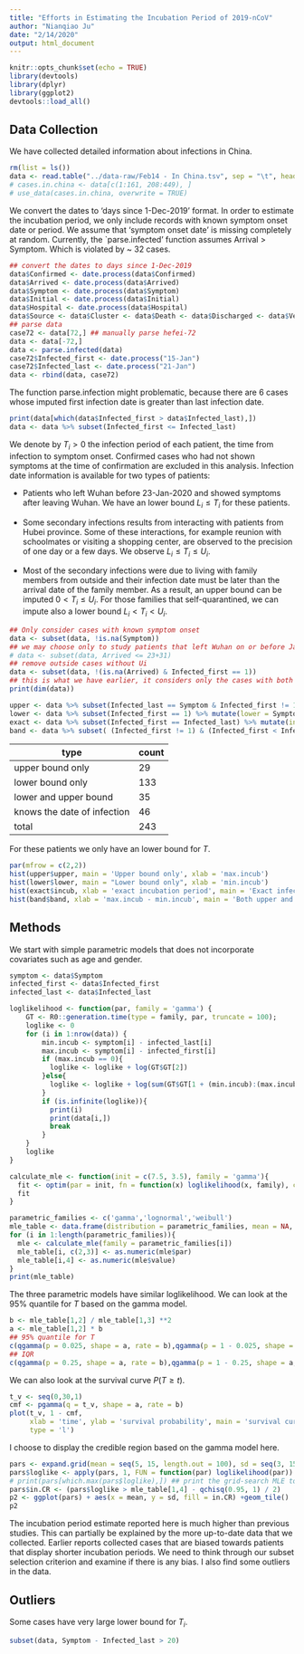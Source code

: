 ```yaml
---
title: "Efforts in Estimating the Incubation Period of 2019-nCoV"
author: "Nianqiao Ju"
date: "2/14/2020"
output: html_document
---
```


```r
knitr::opts_chunk$set(echo = TRUE)
library(devtools)
library(dplyr)
library(ggplot2)
devtools::load_all()
```

## Data Collection
We have collected detailed information about infections in China.
```r
rm(list = ls())
data <- read.table("../data-raw/Feb14 - In China.tsv", sep = "\t", header = TRUE)
# cases.in.china <- data[c(1:161, 208:449), ]
# use_data(cases.in.china, overwrite = TRUE)
```

We convert the dates to 'days since 1-Dec-2019' format. In order to estimate the incubation period, we only include records with known symptom onset date or period. We assume that 'symptom onset date' is missing completely at random. Currently, the `parse.infected' function assumes Arrival > Symptom. Which is violated by ~ 32 cases.
```r
## convert the dates to days since 1-Dec-2019
data$Confirmed <- date.process(data$Confirmed)
data$Arrived <- date.process(data$Arrived)
data$Symptom <- date.process(data$Symptom)
data$Initial <- date.process(data$Initial)
data$Hospital <- date.process(data$Hospital)
data$Source <- data$Cluster <- data$Death <- data$Discharged <- data$Verified <- data$Note <- NULL ## for visualization
## parse data
case72 <- data[72,] ## manually parse hefei-72
data <- data[-72,]
data <- parse.infected(data)
case72$Infected_first <- date.process("15-Jan")
case72$Infected_last <- date.process("21-Jan")
data <- rbind(data, case72)
```

The function parse.infection might problematic, because there are 6 cases whose imputed first infection date is greater than last infection date. 
```r
print(data[which(data$Infected_first > data$Infected_last),])
data <- data %>% subset(Infected_first <= Infected_last)
```


We denote by $T_i > 0$ the infection period of each patient, the time from infection to symptom onset. Confirmed cases who had not shown symptoms at the time of confirmation are excluded in this analysis. Infection date information is available for two types of patients: 

* Patients who left Wuhan before 23-Jan-2020 and showed symptoms after leaving Wuhan. We have an lower bound $L_i \leq T_i$ for these patients.

* Some secondary infections results from interacting with patients from Hubei province. Some of these interactions, for example reunion with schoolmates or visiting a shopping center, are observed to the precision of one day or a few days. We observe $L_i \leq T_i \leq U_i$.

* Most of the secondary infections were due to living with family members from outside and their infection date must be later than the arrival date of the family member. As a result, an upper bound can be imputed $0 < T_i \leq U_i.$ For those families that self-quarantined, we can impute also a lower bound $L_i < T_i < U_i$.

```r
## Only consider cases with known symptom onset
data <- subset(data, !is.na(Symptom))
## we may choose only to study patients that left Wuhan on or before January 23
# data <- subset(data, Arrived <= 23+31)
## remove outside cases without Ui
data <- subset(data, !(is.na(Arrived) & Infected_first == 1)) 
## this is what we have earlier, it considers only the cases with both bounds
print(dim(data))
```
```r
upper <- data %>% subset(Infected_last == Symptom & Infected_first != 1 & Infected_first < Infected_last) %>% mutate(upper = Symptom - Infected_first)
lower <- data %>% subset(Infected_first == 1) %>% mutate(lower = Symptom - Infected_last)
exact <- data %>% subset(Infected_first == Infected_last) %>% mutate(incub = Symptom - Infected_first)
band <- data %>% subset( (Infected_first != 1) & (Infected_first < Infected_last) & (Infected_last != Symptom)) %>% mutate(band = Infected_last - Infected_first)
```

|  type |count   |
|---|---|
| upper bound only  |  29 |  
| lower bound only  | 133  | 
| lower and upper bound | 35 |
| knows the date of infection  |46   |
| total  |  243 |
For these patients we only have an lower bound for $T$.


```r
par(mfrow = c(2,2))
hist(upper$upper, main = 'Upper bound only', xlab = 'max.incub')
hist(lower$lower, main = "Lower bound only", xlab = 'min.incub')
hist(exact$incub, xlab = 'exact incubation period', main = 'Exact infection date')
hist(band$band, xlab = 'max.incub - min.incub', main = 'Both upper and lower bound')
```


## Methods
We start with simple parametric models that does not incorporate covariates such as age and gender.

```r
symptom <- data$Symptom
infected_first <- data$Infected_first
infected_last <- data$Infected_last

loglikelihood <- function(par, family = 'gamma') {
    GT <- R0::generation.time(type = family, par, truncate = 100);
    loglike <- 0
    for (i in 1:nrow(data)) {
        min.incub <- symptom[i] - infected_last[i]
        max.incub <- symptom[i] - infected_first[i]
        if (max.incub == 0){
          loglike <- loglike + log(GT$GT[2])
        }else{
          loglike <- loglike + log(sum(GT$GT[1 + (min.incub):(max.incub)])) ## +1 for starting at zero
        }
        if (is.infinite(loglike)){
          print(i)
          print(data[i,])
          break
        }
    } 
    loglike 
}
```


```r
calculate_mle <- function(init = c(7.5, 3.5), family = 'gamma'){
  fit <- optim(par = init, fn = function(x) loglikelihood(x, family), control = list(fnscale = -1))
  fit
}
```


```r
parametric_families <- c('gamma','lognormal','weibull')
mle_table <- data.frame(distribution = parametric_families, mean = NA, sd = NA, loglikelihood = NA)
for (i in 1:length(parametric_families)){
  mle <- calculate_mle(family = parametric_families[i])
  mle_table[i, c(2,3)] <- as.numeric(mle$par)
  mle_table[i,4] <- as.numeric(mle$value)
}
print(mle_table)
```

The three parametric models have similar loglikelihood. We can look at the 95\% quantile for $T$ based on the gamma model. 
```r
b <- mle_table[1,2] / mle_table[1,3] **2 
a <- mle_table[1,2] * b
## 95% quantile for T
c(qgamma(p = 0.025, shape = a, rate = b),qgamma(p = 1 - 0.025, shape = a, rate = b))
## IQR
c(qgamma(p = 0.25, shape = a, rate = b),qgamma(p = 1 - 0.25, shape = a, rate = b))
```

We can also look at the survival curve $P(T \geq t)$.
```r
t_v <- seq(0,30,1)
cmf <- pgamma(q = t_v, shape = a, rate = b)
plot(t_v, 1 - cmf, 
     xlab = 'time', ylab = 'survival probability', main = 'survival curve',
     type = 'l')
```


I choose to display the credible region based on the gamma model here.
```r
pars <- expand.grid(mean = seq(5, 15, length.out = 100), sd = seq(3, 15, length.out = 100))
pars$loglike <- apply(pars, 1, FUN = function(par) loglikelihood(par))
# print(pars[which.max(pars$loglike),]) ## print the grid-search MLE to terminal
pars$in.CR <- (pars$loglike > mle_table[1,4] - qchisq(0.95, 1) / 2)
p2 <- ggplot(pars) + aes(x = mean, y = sd, fill = in.CR) +geom_tile()
p2
```

The incubation period estimate reported here is much higher than previous studies. This can partially be explained by the more up-to-date data that we collected. Earlier reports collected cases that are biased towards patients that display shorter incubation periods. We need to think through our subset selection criterion and examine if there is any bias. I also find some outliers in the data.

## Outliers 

Some cases have very large lower bound for $T_i$.
```r
subset(data, Symptom - Infected_last > 20)
```

